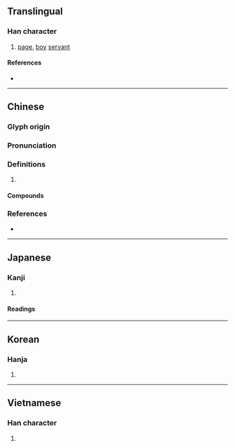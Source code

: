 {{character info/new}}
==Translingual==

===Han character===
{{Han char|rn=9|rad=人|as=12|sn=14|four=20214|canj=OYTG|ids=⿰亻童}}

# [[page]], [[boy]] [[servant]]

====References====
* {{Han ref|kx=0117.300|dkj=01132|dj=0249.130|hdz=10221.040|uh=50EE|ud=20718|bh=B9AD|bd=47533}}

----

==Chinese==
{{zh-forms}}

===Glyph origin===
{{Han etym}}

===Pronunciation===
{{zh-pron
|m=tóng,zhuàng
|c=zong6,tung4,zong3
|mc=y
|oc=y
|cat=
}}
{{zh-attn-split}}

===Definitions===
{{zh-hanzi}}

# {{rfdef|zh}}

====Compounds====
{{zh-der|僕僮成群|僮御|僮僮|僮族|家僮|僮手指千|僮婢|僮僕|球僮|書僮|車僮}}

===References===
* {{R:yue:mfccd}}

----

==Japanese==

===Kanji===
{{ja-kanji|grade=|rs=人12}}

# {{defn|lang=ja|sort=人12}}

====Readings====
{{ja-readings
|goon=ずう
|kanon=とう
|kanyoon=どう
|kun=しもべ-, わらべ-
}}

----

==Korean==

===Hanja===
{{ko-hanja|hangeul=동|rv=dong|mr=tong}}

# {{defn|lang=ko|sort=人12}}

----

==Vietnamese==

===Han character===
{{vi-hantu|[[đồng]]|rs=人12}}

# {{defn|lang=vi|sort=人12}}